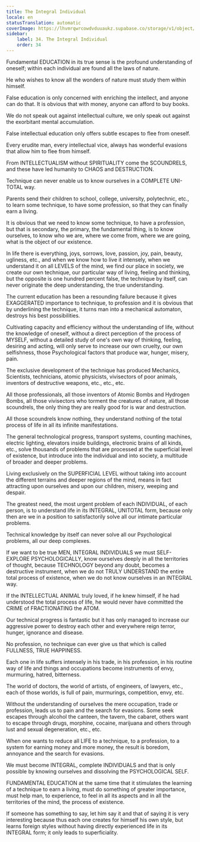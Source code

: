 ```yaml
---
title: The Integral Individual
locale: en
statusTranslation: automatic
coverImage: https://lhvmrqwrcowdvduuaukz.supabase.co/storage/v1/object/public/strapi-uploads/small_cover-educacion-fundamental.webp-2d51a7828a2b1309555be27f7e2a61a0.webp
sidebar:
    label: 34. The Integral Individual
    order: 34
---
```

Fundamental EDUCATION in its true sense is the profound understanding of oneself; within each individual are found all the laws of nature.

He who wishes to know all the wonders of nature must study them within himself.

False education is only concerned with enriching the intellect, and anyone can do that. It is obvious that with money, anyone can afford to buy books.

We do not speak out against intellectual culture, we only speak out against the exorbitant mental accumulation.

False intellectual education only offers subtle escapes to flee from oneself.

Every erudite man, every intellectual vice, always has wonderful evasions that allow him to flee from himself.

From INTELLECTUALISM without SPIRITUALITY come the SCOUNDRELS, and these have led humanity to CHAOS and DESTRUCTION.

Technique can never enable us to know ourselves in a COMPLETE UNI-TOTAL way.

Parents send their children to school, college, university, polytechnic, etc., to learn some technique, to have some profession, so that they can finally earn a living.

It is obvious that we need to know some technique, to have a profession, but that is secondary, the primary, the fundamental thing, is to know ourselves, to know who we are, where we come from, where we are going, what is the object of our existence.

In life there is everything, joys, sorrows, love, passion, joy, pain, beauty, ugliness, etc., and when we know how to live it intensely, when we understand it on all LEVELS of the mind, we find our place in society, we create our own technique, our particular way of living, feeling and thinking, but the opposite is one hundred percent false, the technique by itself, can never originate the deep understanding, the true understanding.

The current education has been a resounding failure because it gives EXAGGERATED importance to technique, to profession and it is obvious that by underlining the technique, it turns man into a mechanical automaton, destroys his best possibilities.

Cultivating capacity and efficiency without the understanding of life, without the knowledge of oneself, without a direct perception of the process of MYSELF, without a detailed study of one's own way of thinking, feeling, desiring and acting, will only serve to increase our own cruelty, our own selfishness, those Psychological factors that produce war, hunger, misery, pain.

The exclusive development of the technique has produced Mechanics, Scientists, technicians, atomic physicists, vivisectors of poor animals, inventors of destructive weapons, etc., etc., etc.

All those professionals, all those inventors of Atomic Bombs and Hydrogen Bombs, all those vivisectors who torment the creatures of nature, all those scoundrels, the only thing they are really good for is war and destruction.

All those scoundrels know nothing, they understand nothing of the total process of life in all its infinite manifestations.

The general technological progress, transport systems, counting machines, electric lighting, elevators inside buildings, electronic brains of all kinds, etc., solve thousands of problems that are processed at the superficial level of existence, but introduce into the individual and into society, a multitude of broader and deeper problems.

Living exclusively on the SUPERFICIAL LEVEL without taking into account the different terrains and deeper regions of the mind, means in fact attracting upon ourselves and upon our children, misery, weeping and despair.

The greatest need, the most urgent problem of each INDIVIDUAL, of each person, is to understand life in its INTEGRAL, UNITOTAL form, because only then are we in a position to satisfactorily solve all our intimate particular problems.

Technical knowledge by itself can never solve all our Psychological problems, all our deep complexes.

If we want to be true MEN, INTEGRAL INDIVIDUALS we must SELF-EXPLORE PSYCHOLOGICALLY, know ourselves deeply in all the territories of thought, because TECHNOLOGY beyond any doubt, becomes a destructive instrument, when we do not TRULY UNDERSTAND the entire total process of existence, when we do not know ourselves in an INTEGRAL way.

If the INTELLECTUAL ANIMAL truly loved, if he knew himself, if he had understood the total process of life, he would never have committed the CRIME of FRACTIONATING the ATOM.

Our technical progress is fantastic but it has only managed to increase our aggressive power to destroy each other and everywhere reign terror, hunger, ignorance and disease.

No profession, no technique can ever give us that which is called FULLNESS, TRUE HAPPINESS.

Each one in life suffers intensely in his trade, in his profession, in his routine way of life and things and occupations become instruments of envy, murmuring, hatred, bitterness.

The world of doctors, the world of artists, of engineers, of lawyers, etc., each of those worlds, is full of pain, murmurings, competition, envy, etc.

Without the understanding of ourselves the mere occupation, trade or profession, leads us to pain and the search for evasions. Some seek escapes through alcohol the canteen, the tavern, the cabaret, others want to escape through drugs, morphine, cocaine, marijuana and others through lust and sexual degeneration, etc., etc.

When one wants to reduce all LIFE to a technique, to a profession, to a system for earning money and more money, the result is boredom, annoyance and the search for evasions.

We must become INTEGRAL, complete INDIVIDUALS and that is only possible by knowing ourselves and dissolving the PSYCHOLOGICAL SELF.

FUNDAMENTAL EDUCATION at the same time that it stimulates the learning of a technique to earn a living, must do something of greater importance, must help man, to experience, to feel in all its aspects and in all the territories of the mind, the process of existence.

If someone has something to say, let him say it and that of saying it is very interesting because thus each one creates for himself his own style, but learns foreign styles without having directly experienced life in its INTEGRAL form; it only leads to superficiality.

